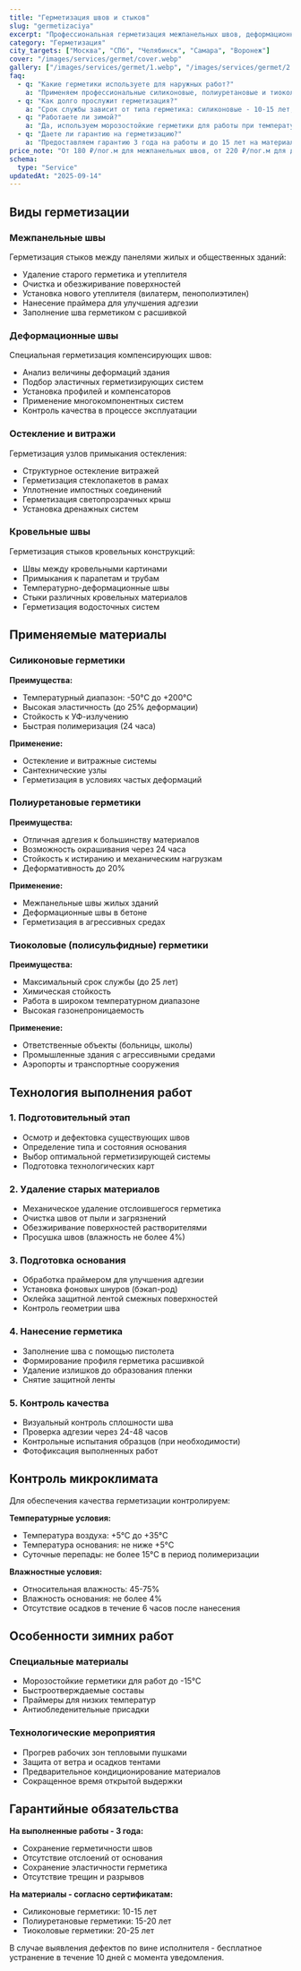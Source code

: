 ```yaml
---
title: "Герметизация швов и стыков"
slug: "germetizaciya"
excerpt: "Профессиональная герметизация межпанельных швов, деформационных швов, стыков остекления. Устранение промерзаний и протечек."
category: "Герметизация"
city_targets: ["Москва", "СПб", "Челябинск", "Самара", "Воронеж"]
cover: "/images/services/germet/cover.webp"
gallery: ["/images/services/germet/1.webp", "/images/services/germet/2.webp"]
faq:
  - q: "Какие герметики используете для наружных работ?"
    a: "Применяем профессиональные силиконовые, полиуретановые и тиоколовые герметики Soudal, Dow Corning, Bostik с гарантией до 15 лет."
  - q: "Как долго прослужит герметизация?"
    a: "Срок службы зависит от типа герметика: силиконовые - 10-15 лет, полиуретановые - 15-20 лет, тиоколовые - до 25 лет."
  - q: "Работаете ли зимой?"
    a: "Да, используем морозостойкие герметики для работы при температуре до -15°C. Некоторые материалы наносим до -25°C."
  - q: "Даете ли гарантию на герметизацию?"
    a: "Предоставляем гарантию 3 года на работы и до 15 лет на материалы в зависимости от типа герметика."
price_note: "От 180 ₽/пог.м для межпанельных швов, от 220 ₽/пог.м для деформационных. Точная цена после осмотра."
schema:
  type: "Service"
updatedAt: "2025-09-14"
---
```


## Виды герметизации

### Межпанельные швы
Герметизация стыков между панелями жилых и общественных зданий:
- Удаление старого герметика и утеплителя
- Очистка и обезжиривание поверхностей  
- Установка нового утеплителя (вилатерм, пенополиэтилен)
- Нанесение праймера для улучшения адгезии
- Заполнение шва герметиком с расшивкой

### Деформационные швы
Специальная герметизация компенсирующих швов:
- Анализ величины деформаций здания
- Подбор эластичных герметизирующих систем
- Установка профилей и компенсаторов  
- Применение многокомпонентных систем
- Контроль качества в процессе эксплуатации

### Остекление и витражи
Герметизация узлов примыкания остекления:
- Структурное остекление витражей
- Герметизация стеклопакетов в рамах
- Уплотнение импостных соединений
- Герметизация светопрозрачных крыш  
- Установка дренажных систем

### Кровельные швы
Герметизация стыков кровельных конструкций:
- Швы между кровельными картинами
- Примыкания к парапетам и трубам
- Температурно-деформационные швы
- Стыки различных кровельных материалов
- Герметизация водосточных систем

## Применяемые материалы

### Силиконовые герметики
**Преимущества:**
- Температурный диапазон: -50°C до +200°C
- Высокая эластичность (до 25% деформации)  
- Стойкость к УФ-излучению
- Быстрая полимеризация (24 часа)

**Применение:**
- Остекление и витражные системы
- Сантехнические узлы
- Герметизация в условиях частых деформаций

### Полиуретановые герметики  
**Преимущества:**
- Отличная адгезия к большинству материалов
- Возможность окрашивания через 24 часа
- Стойкость к истиранию и механическим нагрузкам
- Деформативность до 20%

**Применение:**  
- Межпанельные швы жилых зданий
- Деформационные швы в бетоне
- Герметизация в агрессивных средах

### Тиоколовые (полисульфидные) герметики
**Преимущества:**
- Максимальный срок службы (до 25 лет)
- Химическая стойкость  
- Работа в широком температурном диапазоне
- Высокая газонепроницаемость

**Применение:**
- Ответственные объекты (больницы, школы)
- Промышленные здания с агрессивными средами
- Аэропорты и транспортные сооружения

## Технология выполнения работ

### 1. Подготовительный этап
- Осмотр и дефектовка существующих швов
- Определение типа и состояния основания
- Выбор оптимальной герметизирующей системы
- Подготовка технологических карт

### 2. Удаление старых материалов  
- Механическое удаление отслоившегося герметика
- Очистка швов от пыли и загрязнений
- Обезжиривание поверхностей растворителями
- Просушка швов (влажность не более 4%)

### 3. Подготовка основания
- Обработка праймером для улучшения адгезии
- Установка фоновых шнуров (бэкап-род)  
- Оклейка защитной лентой смежных поверхностей
- Контроль геометрии шва

### 4. Нанесение герметика
- Заполнение шва с помощью пистолета
- Формирование профиля герметика расшивкой
- Удаление излишков до образования пленки
- Снятие защитной ленты

### 5. Контроль качества
- Визуальный контроль сплошности шва
- Проверка адгезии через 24-48 часов  
- Контрольные испытания образцов (при необходимости)
- Фотофиксация выполненных работ

## Контроль микроклимата

Для обеспечения качества герметизации контролируем:

**Температурные условия:**
- Температура воздуха: +5°C до +35°C
- Температура основания: не ниже +5°C  
- Суточные перепады: не более 15°C в период полимеризации

**Влажностные условия:**
- Относительная влажность: 45-75%
- Влажность основания: не более 4%
- Отсутствие осадков в течение 6 часов после нанесения

## Особенности зимних работ

### Специальные материалы
- Морозостойкие герметики для работ до -15°C
- Быстроотверждаемые составы  
- Праймеры для низких температур
- Антиобледенительные присадки

### Технологические мероприятия  
- Прогрев рабочих зон тепловыми пушками
- Защита от ветра и осадков тентами
- Предварительное кондиционирование материалов
- Сокращенное время открытой выдержки

## Гарантийные обязательства

**На выполненные работы - 3 года:**
- Сохранение герметичности швов
- Отсутствие отслоений от основания  
- Сохранение эластичности герметика
- Отсутствие трещин и разрывов

**На материалы - согласно сертификатам:**
- Силиконовые герметики: 10-15 лет
- Полиуретановые герметики: 15-20 лет  
- Тиоколовые герметики: 20-25 лет

В случае выявления дефектов по вине исполнителя - бесплатное устранение в течение 10 дней с момента уведомления.